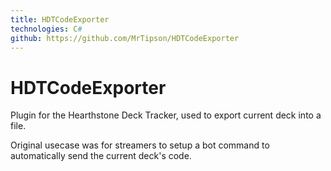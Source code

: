 ```yaml
---
title: HDTCodeExporter
technologies: C#
github: https://github.com/MrTipson/HDTCodeExporter
---
```

# HDTCodeExporter
Plugin for the Hearthstone Deck Tracker, used to export current deck into a file.

Original usecase was for streamers to setup a bot command to automatically send the current deck's code.

